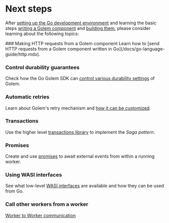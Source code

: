
# Next steps

After [setting up the Go development environment](/docs/go-language-guide/setup.mdx) and learning the basic steps [writing a Golem component](/docs/go-language-guide/defining-components.mdx) and [building them](/docs/go-language-guide/building-components.mdx), please consider learning about the following topics:

<Steps>
### Making HTTP requests from a Golem component
Learn how to [send HTTP requests from a Golem component written in Go](/docs/go-language-guide/http.mdx).

### Control durability guarantees

Check how the Go Golem SDK can [control various durability settings](/docs/go-language-guide/durability.mdx) of Golem.

### Automatic retries

Learn about Golem's retry mechanism and [how it can be customized](/docs/go-language-guide/retries.mdx).

### Transactions

Use the higher level [transactions library](/docs/go-language-guide/transactions.mdx) to implement the _Saga pattern_.

### Promises

Create and use [promises](/docs/go-language-guide/promises.mdx) to await external events from within a running worker.

### Using WASI interfaces

See what low-level [WASI interfaces](/docs/go-language-guide/wasi.mdx) are available and how they can be used from Go.

### Call other workers from a worker

[Worker to Worker communication](/docs/go-language-guide/rpc.mdx)

</Steps>
